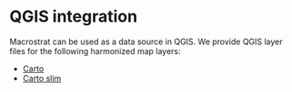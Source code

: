 
# QGIS integration

Macrostrat can be used as a data source in QGIS. We provide QGIS layer files
for the following harmonized map layers:

- [Carto](/docs/integrations/qgis/layers/macrostrat-carto.qlr)
- [Carto slim](/docs/integrations/qgis/layers/macrostrat-carto-slim.qlr)
